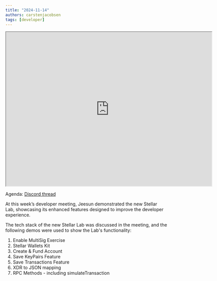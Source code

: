 ```yaml
---
title: "2024-11-14"
authors: carstenjacobsen
tags: [developer]
---
```


<iframe
  src="https://drive.google.com/file/d/16-QDUaoFTvLD0WUshuVQs1lp36XeuMn9/preview"
  width="640"
  height="480"
  allow="autoplay"
></iframe>

Agenda: [Discord thread](https://discord.com/events/897514728459468821/1304859059425382553/1306725344870400000)

At this week’s developer meeting, Jeesun demonstrated the new Stellar Lab, showcasing its enhanced features designed to improve the developer experience.

The tech stack of the new Stellar Lab was discussed in the meeting, and the following demos were used to show the Lab's functionality:

1. Enable MultiSig Exercise
2. Stellar Wallets Kit
3. Create & Fund Account
4. Save KeyPairs Feature
5. Save Transactions Feature
6. XDR to JSON mapping
7. RPC Methods - including simulateTransaction
